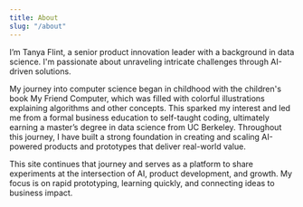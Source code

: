 ```yaml
---
title: About
slug: "/about"
---
```


I’m Tanya Flint, a senior product innovation leader with a background in data science. I'm passionate about unraveling intricate challenges through AI-driven solutions.

My journey into computer science began in childhood with the children's book My Friend Computer, which was filled with colorful illustrations explaining algorithms and other concepts. This sparked my interest and led me from a formal business education to self-taught coding, ultimately earning a master’s degree in data science from UC Berkeley. Throughout this journey, I have built a strong foundation in creating and scaling AI-powered products and prototypes that deliver real-world value.

This site continues that journey and serves as a platform to share experiments at the intersection of AI, product development, and growth. My focus is on rapid prototyping, learning quickly, and connecting ideas to business impact.